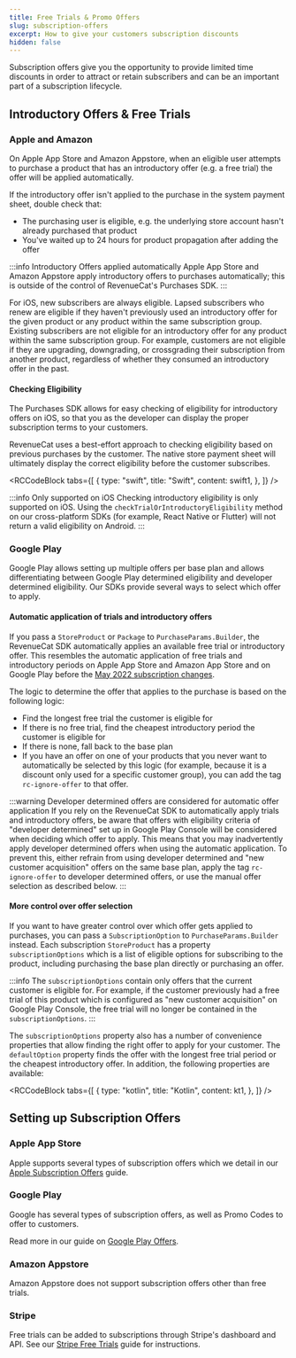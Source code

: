 ```yaml
---
title: Free Trials & Promo Offers
slug: subscription-offers
excerpt: How to give your customers subscription discounts
hidden: false
---
```


Subscription offers give you the opportunity to provide limited time discounts in order to attract or retain subscribers and can be an important part of a subscription lifecycle.

## Introductory Offers & Free Trials

### Apple and Amazon

On Apple App Store and Amazon Appstore, when an eligible user attempts to purchase a product that has an introductory offer (e.g. a free trial) the offer will be applied automatically.

If the introductory offer isn't applied to the purchase in the system payment sheet, double check that:

- The purchasing user is eligible, e.g. the underlying store account hasn't already purchased that product
- You've waited up to 24 hours for product propagation after adding the offer

:::info Introductory Offers applied automatically
Apple App Store and Amazon Appstore apply introductory offers to purchases automatically; this is outside of the control of RevenueCat's Purchases SDK.
:::

For iOS, new subscribers are always eligible. Lapsed subscribers who renew are eligible if they haven't previously used an introductory offer for the given product or any product within the same subscription group. Existing subscribers are not eligible for an introductory offer for any product within the same subscription group. For example, customers are not eligible if they are upgrading, downgrading, or crossgrading their subscription from another product, regardless of whether they consumed an introductory offer in the past.

#### Checking Eligibility

The Purchases SDK allows for easy checking of eligibility for introductory offers on iOS, so that you as the developer can display the proper subscription terms to your customers.

RevenueCat uses a best-effort approach to checking eligibility based on previous purchases by the customer. The native store payment sheet will ultimately display the correct eligibility before the customer subscribes.


<RCCodeBlock
  tabs={[
    {
      type: "swift",
      title: "Swift",
      content: swift1,
    },
  ]}
/>

:::info Only supported on iOS
Checking introductory eligibility is only supported on iOS. Using the `checkTrialOrIntroductoryEligibility` method on our cross-platform SDKs (for example, React Native or Flutter) will not return a valid eligibility on Android.
:::

### Google Play

Google Play allows setting up multiple offers per base plan and allows differentiating between Google Play determined eligibility and developer determined eligibility. Our SDKs provide several ways to select which offer to apply.

#### Automatic application of trials and introductory offers

If you pass a `StoreProduct` or `Package` to `PurchaseParams.Builder`, the RevenueCat SDK automatically applies an available free trial or introductory offer. This resembles the automatic application of free trials and introductory periods on Apple App Store and Amazon App Store and on Google Play before the [May 2022 subscription changes](https://developer.android.com/google/play/billing/compatibility).

The logic to determine the offer that applies to the purchase is based on the following logic:

- Find the longest free trial the customer is eligible for
- If there is no free trial, find the cheapest introductory period the customer is eligible for
- If there is none, fall back to the base plan
- If you have an offer on one of your products that you never want to automatically be selected by this logic (for example, because it is a discount only used for a specific customer group), you can add the tag `rc-ignore-offer` to that offer.

:::warning Developer determined offers are considered for automatic offer application
If you rely on the RevenueCat SDK to automatically apply trials and introductory offers, be aware that offers with eligibility criteria of "developer determined" set up in Google Play Console will be considered when deciding which offer to apply. This means that you may inadvertently apply developer determined offers when using the automatic application. To prevent this, either refrain from using developer determined and "new customer acquisition" offers on the same base plan, apply the tag `rc-ignore-offer` to developer determined offers, or use the manual offer selection as described below.
:::

#### More control over offer selection

If you want to have greater control over which offer gets applied to purchases, you can pass a `SubscriptionOption` to `PurchaseParams.Builder` instead. Each subscription `StoreProduct` has a property `subscriptionOptions` which is a list of eligible options for subscribing to the product, including purchasing the base plan directly or purchasing an offer.

:::info The `subscriptionOptions` contain only offers that the current customer is eligible for.
For example, if the customer previously had a free trial of this product which is configured as "new customer acquisition" on Google Play Console, the free trial will no longer be contained in the `subscriptionOptions`.
:::

The `subscriptionOptions` property also has a number of convenience properties that allow finding the right offer to apply for your customer. The `defaultOption` property finds the offer with the longest free trial period or the cheapest introductory offer. In addition, the following properties are available:


<RCCodeBlock
  tabs={[
    {
      type: "kotlin",
      title: "Kotlin",
      content: kt1,
    },
  ]}
/>

## Setting up Subscription Offers

### Apple App Store

Apple supports several types of subscription offers which we detail in our [Apple Subscription Offers](/subscription-guidance/subscription-offers/ios-subscription-offers) guide.

### Google Play

Google has several types of subscription offers, as well as Promo Codes to offer to customers.

Read more in our guide on [Google Play Offers](/subscription-guidance/subscription-offers/google-play-offers).

### Amazon Appstore

Amazon Appstore does not support subscription offers other than free trials.

### Stripe

Free trials can be added to subscriptions through Stripe's dashboard and API. See our [Stripe Free Trials](/subscription-guidance/subscription-offers/stripe-free-trials) guide for instructions.
